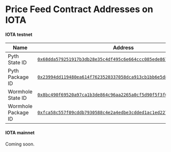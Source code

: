 # Price Feed Contract Addresses on IOTA

#### IOTA testnet

| Name                | Address                                                                                                                                                                                             |
| ------------------- | --------------------------------------------------------------------------------------------------------------------------------------------------------------------------------------------------- |
| Pyth State ID       | [`0x68dda579251917b3db28e35c4df495c6e664ccc085ede867a9b773c8ebedc2c1`](https://explorer.rebased.iota.org/object/0x68dda579251917b3db28e35c4df495c6e664ccc085ede867a9b773c8ebedc2c1?network=testnet) |
| Pyth Package ID     | [`0x23994dd119480ea614f7623520337058dca913cb1bb6e5d8d51c7b067d3ca3bb`](https://explorer.rebased.iota.org/object/0x23994dd119480ea614f7623520337058dca913cb1bb6e5d8d51c7b067d3ca3bb?network=testnet) |
| Wormhole State ID   | [`0x8bc490f69520a97ca1b3de864c96aa2265a0cf5d90f5f3f016b2eddf0cf2af2b`](https://explorer.rebased.iota.org/object/0x8bc490f69520a97ca1b3de864c96aa2265a0cf5d90f5f3f016b2eddf0cf2af2b?network=testnet) |
| Wormhole Package ID | [`0xfca58c557f09cddb7930588c4e2a4edbe3cdded1ac1ed2270aa2dfa8d2b9ae0d`](https://explorer.rebased.iota.org/object/0xfca58c557f09cddb7930588c4e2a4edbe3cdded1ac1ed2270aa2dfa8d2b9ae0d?network=testnet) |

#### IOTA mainnet

Coming soon.